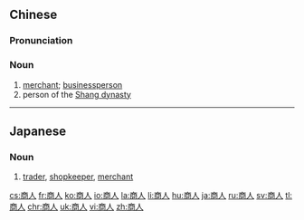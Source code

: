 ==Chinese==
{{zh-forms}}

===Pronunciation===
{{zh-pron
|m=shāngrén
|c=soeng1 jan4
|mn=qz,tp,xm:siong-lîn/kh:siong-jîn/zz:siang-jîn
|cat=n
}}

===Noun===
{{zh-noun}}

# [[merchant]]; [[businessperson]]
# person of the [[w:Shang dynasty|Shang dynasty]]

{{zh-cat|Intermediate}}

----

==Japanese==
{{ja-kanjitab|しょう|にん|yomi=on}}

===Noun===
{{ja-noun|しょうにん}}

# [[trader]], [[shopkeeper]], [[merchant]]

[[cs:商人]]
[[fr:商人]]
[[ko:商人]]
[[io:商人]]
[[la:商人]]
[[li:商人]]
[[hu:商人]]
[[ja:商人]]
[[ru:商人]]
[[sv:商人]]
[[tl:商人]]
[[chr:商人]]
[[uk:商人]]
[[vi:商人]]
[[zh:商人]]
